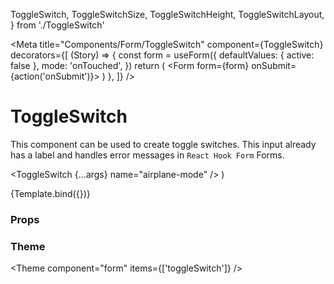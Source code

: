   ToggleSwitch,
  ToggleSwitchSize,
  ToggleSwitchHeight,
  ToggleSwitchLayout,
} from './ToggleSwitch'

<Meta
  title="Components/Form/ToggleSwitch"
  component={ToggleSwitch}
  decorators={[
    (Story) => {
      const form = useForm({
        defaultValues: { active: false },
        mode: 'onTouched',
      })
      return (
        <Form form={form} onSubmit={action('onSubmit')}>
          <Story />
        </Form>
      )
    },
  ]}
/>

# ToggleSwitch

This component can be used to create toggle switches. This input already has a label and handles error messages in `React Hook Form` Forms.

  <ToggleSwitch {...args} name="airplane-mode" />
)

<Canvas>
  <Story
    name="Default"
    args={{
      label: 'Airplane mode',
      layout: ToggleSwitchLayout.start,
      size: ToggleSwitchSize.md,
      height: ToggleSwitchHeight.compact,
      mode: Mode.light,
      disabled: false,
    }}
    argTypes={{
      layout: {
        options: Object.values(ToggleSwitchLayout),
        control: {
          type: 'radio',
        },
      },
      size: {
        options: Object.values(ToggleSwitchSize),
        control: {
          type: 'radio',
        },
      },
      height: {
        options: Object.values(ToggleSwitchHeight),
        control: {
          type: 'radio',
        },
      },
      mode: {
        options: Object.values(Mode),
        control: {
          type: 'radio',
        },
      },
    }}
  >
    {Template.bind({})}
  </Story>
</Canvas>

### Props

<ArgsTable story="Default" />

### Theme

<Theme component="form" items={['toggleSwitch']} />
